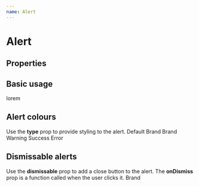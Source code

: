 ```yaml
---
name: Alert
---
```



# Alert

## Properties
<PropsTable of={Alert} />

## Basic usage
<Playground>
    <Alert>lorem</Alert>
</Playground>

## Alert colours
Use the **type** prop to provide styling to the alert.
<Playground>
    <Alert>Default</Alert>
    <Alert type="brand">Brand</Alert>
    <Alert type="info">Brand</Alert>
    <Alert type="warning">Warning</Alert>
    <Alert type="success">Success</Alert>
    <Alert type="error">Error</Alert>
</Playground>

## Dismissable alerts
Use the **dismissable** prop to add a close button to the alert. The **onDismiss** prop is a function called when the user clicks it.
<Playground>
    <Alert type="info" dismissable onDismiss={this.onDismiss}>Brand</Alert>
</Playground>